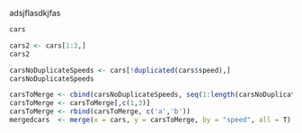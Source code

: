
adsjflasdkjfas
```r
cars

cars2 <- cars[1:3,]
cars2

carsNoDuplicateSpeeds <- cars[!duplicated(cars$speed),]
carsNoDuplicateSpeeds

```

```r
carsToMerge <- cbind(carsNoDuplicateSpeeds, seq(1:length(carsNoDuplicateSpeeds$speed)))
carsToMerge <- carsToMerge[,c(1,3)]
carsToMerge <- rbind(carsToMerge, c('a','b'))
mergedcars  <- merge(x = cars, y = carsToMerge, by = "speed", all = T)
```

